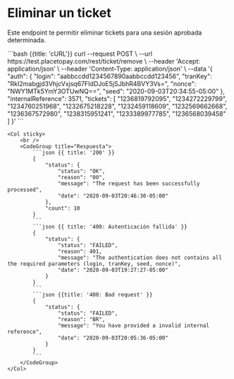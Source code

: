 
# Eliminar un ticket

Este endpoint te permitir eliminar tickets para una sesión aprobada determinada.

<Row>
    <Col>
        <ApiReader
            path={apiRefs[0]}
            method="post"
            api={props.refs}
        />
    </Col>
    <Col stricky>
        <CodeGroup title="Solicitud" tag="POST" label="/ticket/remove">
            ```bash {{title: 'cURL'}}
            curl --request POST \
                --url https://test.placetopay.com/rest/ticket/remove \
                --header 'Accept: application/json' \
                --header 'Content-Type: application/json' \
                --data '{
                    "auth": {
                        "login": "aabbccdd1234567890aabbccdd123456",
                        "tranKey": "RkI2mabgjd3VhjcVxjsq67FIdDJoE5jSJbhR4BVY3Vs=",
                        "nonce": "NWY1MTk5YmY3OTUwNQ==",
                        "seed": "2020-09-03T20:34:55-05:00"
                    },
                    "internalReference": 3571,
                    "tickets": [
                        "1236819792095",
                        "1234272229799",
                        "1234760251968",
                        "1232675218228",
                        "1232459118609",
                        "1232569662668",
                        "1236367572980",
                        "1238315951241",
                        "1233389977785",
                        "1236568039458"
                    ]
                }'
            ```
        </CodeGroup>
    </Col>
</Row>

<Row>
    <Col>
        <ApiReader
            path={apiRefs[0]}
            method="post"
            type="response"
            api={props.refs}
        />
    </Col>

    <Col sticky>
        <br />
        <CodeGroup title="Respuesta">
            ```json {{ title: '200' }}
            {
                "status": {
                    "status": "OK",
                    "reason": "00",
                    "message": "The request has been successfully processed",
                    "date": "2020-09-03T20:46:30-05:00"
                },
                "count": 10
            }
            ```
            ```json {{ title: '400: Autenticación fallida' }}
            {
                "status": {
                    "status": "FAILED",
                    "reason": 401,
                    "message": "The authentication does not contains all the required parameters (login, tranKey, seed, nonce)",
                    "date": "2020-09-03T19:27:27-05:00"
                }
            }
            ```
            ```json {{title: '400: Bad request' }}
            {
                "status": {
                    "status": "FAILED",
                    "reason": "BR",
                    "message": "You have provided a invalid internal reference",
                    "date": "2020-09-03T20:05:36-05:00"
                }
            }
            ```
        </CodeGroup>
    </Col>
</Row>
